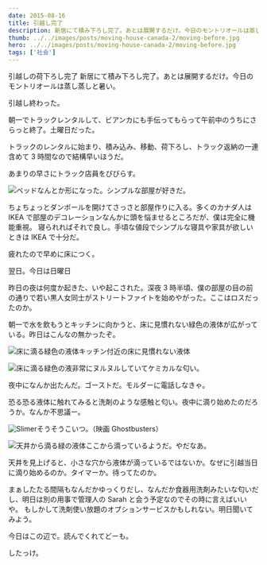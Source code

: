 ```yaml
---
date: 2015-08-16
title: 引越し完了
description: 新居にて積み下ろし完了。あとは展開するだけ。今日のモントリオールは蒸し蒸しと暑い。
thumb: ../../images/posts/moving-house-canada-2/moving-before.jpg
hero: ../../images/posts/moving-house-canada-2/moving-before.jpg
tags: ['社会']
---
```


引越しの荷下ろし完了
新居にて積み下ろし完了。あとは展開するだけ。今日のモントリオールは蒸し蒸しと暑い。

引越し終わった。

朝一でトラックレンタルして、ビアンカにも手伝ってもらって午前中のうちにさらっと終了。土曜日だった。

トラックのレンタルに始まり、積み込み、移動、荷下ろし、トラック返納の一連含めて 3 時間なので結構早いほうだ。

あまりの早さにトラック店員をびびらす。

![ベッド](../../images/posts/moving-house-canada-2/moving-after.jpg)なんとか形になった。シンプルな部屋が好きだ。

ちょちょっとダンボールを開けてさっさと部屋作りに入る。多くのカナダ人は IKEA で部屋のデコレーションなんかに頭を悩ませるところだが、僕は完全に機能重視。 寝られればそれで良し。手頃な値段でシンプルな寝具や家具が欲しいときは IKEA で十分だ。

疲れたので早めに床につく。

翌日。今日は日曜日

昨日の夜は何度か起きた、いや起こされた。深夜 3 時半頃、僕の部屋の目の前の通りで若い黒人女同士がストリートファイトを始めやがった。ここはロスだったのか。

朝一で水を飲もうとキッチンに向かうと、床に見慣れない緑色の液体が広がっている。昨日はこんなの無かったぞ。

![床に滴る緑色の液体](../../images/posts/moving-house-canada-2/green-liquid1.jpg)キッチン付近の床に見慣れない液体

![床に滴る緑色の液](../../images/posts/moving-house-canada-2/green-liquid2.jpg)非常にヌルヌルしていてケミカルな匂い。

夜中になんか出たんだ。ゴーストだ。モルダーに電話しなきゃ。

恐る恐る液体に触れてみると洗剤のような感触と匂い。夜中に滴り始めたのだろうか。なんか不思議ー。

![Slimer](../../images/posts/moving-house-canada-2/ghost.jpg)そうそうこいつ。（映画 Ghostbusters）

![天井から滴る緑の液体](../../images/posts/moving-house-canada-2/ceiling.jpg)ここから滴っているようだ。やだなあ。

天井を見上げると、小さな穴から液体が滴っているではないか。なぜに引越当日に滴り始めるのか。タイマーか。待ってたのか。

まぁしたたる間隔もなんだかゆっくりだし、なんだか食器用洗剤みたいな匂いだし、明日は別の用事で管理人の Sarah と会う予定なのでその時に言えばいいや。 もしかして洗剤使い放題のオプションサービスかもしれない。明日聞いてみよう。

今日はこの辺で。読んでくれてどーも。

したっけ。
